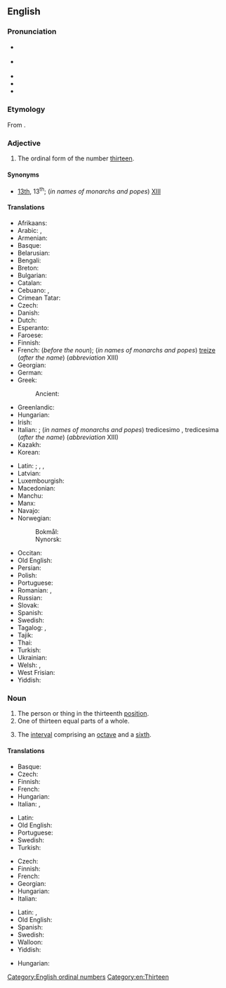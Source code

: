 ==English==
{{wikipedia}}
{{number box|en|13}}

===Pronunciation===
* {{a|RP}} {{IPA|en|/ˌθɜːˈtiːnθ/}}
* {{a|GenAm}} {{IPA|en|/ˌθɝˈtiːnθ/}}
* {{audio|en|En-us-thirteenth.ogg|Audio (US)}}
* {{rhymes|en|iːnθ}}
* {{hyphenation|en|thir|teenth}}

===Etymology===
From {{inh|en|ang|þrēottēoþa}}.

===Adjective===
{{en-adj|-}}

# The ordinal form of the number [[thirteen]].

====Synonyms====
* [[13th]], 13<sup>th</sup>; (''in names of monarchs and popes'') [[XIII]]

====Translations====
{{trans-top-also|ordinal form of thirteen|13th}}
* Afrikaans: {{t+|af|dertiende}}
* Arabic: {{t|ar|ثَالِثَ عَشَرَ|m}}, {{t|ar|ثَالِثَةَ عَشْرَةَ|f}}
* Armenian: {{t+|hy|տասներեքերորդ}}
* Basque: {{t|eu|hamahirugarren}}
* Belarusian: {{t|be|трына́ццаты}}
* Bengali: {{t|bn|ত্রয়োদশ}}
* Breton: {{t+|br|trizekvet}}
* Bulgarian: {{t|bg|тринадесети}}
* Catalan: {{t+|ca|tretzè}}
* Cebuano: {{t|ceb|ikanapulog tulo}}, {{t|ceb|ikanapog tulo}}
* Crimean Tatar: {{t|crh|on üçünci}}
* Czech: {{t+|cs|třináctý}}
* Danish: {{t+|da|trettende}}
* Dutch: {{t+|nl|dertiende}}
* Esperanto: {{t|eo|dek-tria}}
* Faroese: {{t|fo|trettandi}}
* Finnish: {{t+|fi|kolmastoista}}
* French: {{t+|fr|treizième}} (''before the noun''); (''in names of monarchs and popes'') [[treize]] (''after the name'') (''abbreviation'' XIII)
* Georgian: {{t|ka|მეცამეტე}}
* German: {{t+|de|dreizehnte}}
* Greek: {{t+|el|δέκατος τρίτος}}
*: Ancient: {{t|grc|τρισκαιδέκατος}}
* Greenlandic: {{t|kl|tretteniat}}
* Hungarian: {{t+|hu|tizenharmadik}}
* Irish: {{t|ga|[[tríú]] ... [[déag]]}}
* Italian: {{t+|it|tredicesimo}}; (''in names of monarchs and popes'') tredicesimo {{g|m}}, tredicesima {{g|f}} (''after the name'') (''abbreviation'' XIII)
* Kazakh: {{t|kk|он үшінші|sc=Cyrl}}
* Korean: {{t+|ko|열셋째|tr=yeolsesjjae}}
{{trans-mid}}
* Latin: {{t|la|tertius decimus}}; {{qual|less commonly}} {{t|la|terdecimus}}, {{t|la|terdecumus}}, {{t|la|tredecimus}}
* Latvian: {{t|lv|trīspadsmitais}}
* Luxembourgish: {{t|lb|dräizéngt}}
* Macedonian: {{t|mk|тринаесетти|sc=Cyrl}}
* Manchu: {{t|mnc|tr=juwan ilaci}}
* Manx: {{t|gv|treeoo-jeig}}
* Navajo: {{t|nv|tááʼtsʼáadah góneʼ}}
* Norwegian:
*: Bokmål: {{t|nb|trettende}}
*: Nynorsk: {{t|nn|trettande}}
* Occitan: {{t+|oc|tretzen}}
* Old English: {{t|ang|þrēottēoþa}}
* Persian: {{t+|fa|سیزدهم|tr=sizdahom}}
* Polish: {{t+|pl|trzynasty}}
* Portuguese: {{t|pt|[[décimo]]-[[terceiro]]}}
* Romanian: {{t+|ro|treisprezecelea}}, {{t|ro|treișpelea}} {{qualifier|informal}}
* Russian: {{t+|ru|тринадцатый}}
* Slovak: {{t+|sk|trinásty}}
* Spanish: {{t+|es|decimotercero}}
* Swedish: {{t+|sv|trettonde}}
* Tagalog: {{t|tl|panlabintatlo}}, {{t|tl|ikalabintatlo}}
* Tajik: {{t+|tg|сенздаҳум|sc=Cyrl}}
* Thai: {{t|th|ที่สิบสาม}}
* Turkish: {{t|tr|on üçüncü}}
* Ukrainian: {{t+|uk|трина́дцятий}}
* Welsh: {{t|cy|trydydd ar ddeg|m}}, {{t|cy|trydedd ar ddeg|f}}
* West Frisian: {{t|fy|trettjinde}}
* Yiddish: {{t|yi|דרײַצנט}}
{{trans-bottom}}

===Noun===
{{en-noun}}

# The person or thing in the thirteenth [[position]].
# One of thirteen equal parts of a whole.
# {{lb|en|music}} The [[interval]] comprising an [[octave]] and a [[sixth]].

====Translations====
{{trans-top|something in the thirteenth position}}
* Basque: {{t|eu|hamahirugarren}}
* Czech: {{t+|cs|třináctý|m}}
* Finnish: {{t+|fi|kolmastoista}}
* French: {{t+|fr|treizième|m|f}}
* Hungarian: {{t+|hu|tizenharmadik}}
* Italian: {{t+|it|tredicesimo|m}}, {{t+|it|tredicesima|f}}
{{trans-mid}}
* Latin: {{t|la|tertius decimus}}
* Old English: {{t|ang|þrēottēoþa}}
* Portuguese: {{t|pt|[[décimo]]-[[terceiro]]}}
* Swedish: {{t+|sv|trettonde}}
* Turkish: {{t|tr|on üçüncü}}
{{trans-bottom}}

{{trans-top|one of thirteen equal parts of a whole}}
* Czech: {{t|cs|třináctina|f}}
* Finnish: {{t|fi|kolmastoistaosa}}
* French: {{t+|fr|treizième|m}}
* Georgian: {{t|ka|მეცამეტედი}}
* Hungarian: {{t+|hu|tizenharmad}}
* Italian: {{t+|it|tredicesimo|m}}
{{trans-mid}}
* Latin: {{t|la|tertium decimum}}, {{t|la|tertium decimum|n}}
* Old English: {{t|ang|þrēottēoþa dǣl}}
* Spanish: {{t+|es|treceavo|m}}
* Swedish: {{t+|sv|trettondel}}
* Walloon: {{t|wa|trazinme|m|f}}
* Yiddish: {{t|yi|דרײַצנטל|n}}
{{trans-bottom}}

{{trans-top|the interval comprising an octave and a sixth}}
{{trans-mid}}
* Hungarian: {{t|hu|tredecima}}
{{trans-bottom}}

[[Category:English ordinal numbers]]
[[Category:en:Thirteen]]
